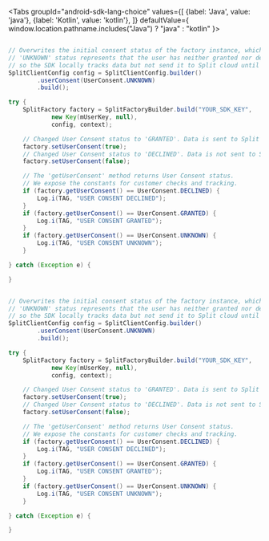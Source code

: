 
<Tabs
  groupId="android-sdk-lang-choice"
  values={[
    {label: 'Java', value: 'java'},
    {label: 'Kotlin', value: 'kotlin'},
  ]} defaultValue={ window.location.pathname.includes("Java") ? "java" : "kotlin" }>
  <TabItem value="java">

```java title="User consent: Initial config, getter and setter"

// Overwrites the initial consent status of the factory instance, which is 'GRANTED' by default.
// 'UNKNOWN' status represents that the user has neither granted nor declined consent for tracking data, 
// so the SDK locally tracks data but not send it to Split cloud until consent is changed to 'GRANTED'.
SplitClientConfig config = SplitClientConfig.builder()
        .userConsent(UserConsent.UNKNOWN)
        .build();

try {
    SplitFactory factory = SplitFactoryBuilder.build("YOUR_SDK_KEY",
            new Key(mUserKey, null),
            config, context);

    // Changed User Consent status to 'GRANTED'. Data is sent to Split cloud.
    factory.setUserConsent(true);
    // Changed User Consent status to 'DECLINED'. Data is not sent to Split cloud.
    factory.setUserConsent(false);

    // The 'getUserConsent' method returns User Consent status.
    // We expose the constants for customer checks and tracking.
    if (factory.getUserConsent() == UserConsent.DECLINED) {
        Log.i(TAG, "USER CONSENT DECLINED");
    }
    if (factory.getUserConsent() == UserConsent.GRANTED) {
        Log.i(TAG, "USER CONSENT GRANTED");
    }
    if (factory.getUserConsent() == UserConsent.UNKNOWN) {
        Log.i(TAG, "USER CONSENT UNKNOWN");
    }

} catch (Exception e) {

}
```

  </TabItem>
  <TabItem value="kotlin">

```java title="User consent: Initial config, getter and setter"

// Overwrites the initial consent status of the factory instance, which is 'GRANTED' by default.
// 'UNKNOWN' status represents that the user has neither granted nor declined consent for tracking data, 
// so the SDK locally tracks data but not send it to Split cloud until consent is changed to 'GRANTED'.
SplitClientConfig config = SplitClientConfig.builder()
        .userConsent(UserConsent.UNKNOWN)
        .build();

try {
    SplitFactory factory = SplitFactoryBuilder.build("YOUR_SDK_KEY",
            new Key(mUserKey, null),
            config, context);

    // Changed User Consent status to 'GRANTED'. Data is sent to Split cloud.
    factory.setUserConsent(true);
    // Changed User Consent status to 'DECLINED'. Data is not sent to Split cloud.
    factory.setUserConsent(false);

    // The 'getUserConsent' method returns User Consent status.
    // We expose the constants for customer checks and tracking.
    if (factory.getUserConsent() == UserConsent.DECLINED) {
        Log.i(TAG, "USER CONSENT DECLINED");
    }
    if (factory.getUserConsent() == UserConsent.GRANTED) {
        Log.i(TAG, "USER CONSENT GRANTED");
    }
    if (factory.getUserConsent() == UserConsent.UNKNOWN) {
        Log.i(TAG, "USER CONSENT UNKNOWN");
    }

} catch (Exception e) {

}
```

  </TabItem>
</Tabs>